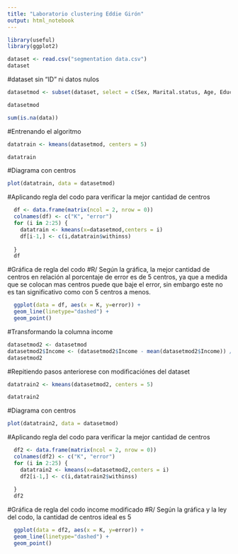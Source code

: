 ```yaml
---
title: "Laboratorio clustering Eddie Girón"
output: html_notebook
---
```



```r

library(useful)
library(ggplot2)

```

```r
dataset <- read.csv("segmentation data.csv")
dataset
```

#dataset sin "ID" ni datos nulos

```r

datasetmod <- subset(dataset, select = c(Sex, Marital.status, Age, Education, Income, Occupation, Settlement.size))

datasetmod

```

```r
sum(is.na(data))
```


#Entrenando el algoritmo
```r

datatrain <- kmeans(datasetmod, centers = 5)

```

```r
datatrain
```


#Diagrama con centros
```r

plot(datatrain, data = datasetmod)

```
#Aplicando regla del codo para verificar la mejor cantidad de centros
```r
  df <- data.frame(matrix(ncol = 2, nrow = 0))
  colnames(df) <- c("K", "error")
  for (i in 2:25) {
    datatrain <- kmeans(x=datasetmod,centers = i)
    df[i-1,] <- c(i,datatrain$withinss)
    
  }
  df
```

#Gráfica de regla del codo
#R/ Según la gráfica, la mejor cantidad de centros en relación al porcentaje de error es de 5 centros, ya que a medida que se colocan mas centros puede que baje el error, sin embargo este no es tan significativo como con 5 centros a menos.
```r
  ggplot(data = df, aes(x = K, y=error)) +
  geom_line(linetype="dashed") +
  geom_point()
```
#Transformando la columna income 
```r
datasetmod2 <- datasetmod
datasetmod2$Income <- (datasetmod2$Income - mean(datasetmod2$Income)) / sd(datasetmod2$Income)
datasetmod2

```
#Repitiendo pasos anteriorese con modificaciónes del dataset
```r

datatrain2 <- kmeans(datasetmod2, centers = 5)

```

```r
datatrain2
```

#Diagrama con centros
```r

plot(datatrain2, data = datasetmod)

```

#Aplicando regla del codo para verificar la mejor cantidad de centros
```r
  df2 <- data.frame(matrix(ncol = 2, nrow = 0))
  colnames(df2) <- c("K", "error")
  for (i in 2:25) {
    datatrain2 <- kmeans(x=datasetmod2,centers = i)
    df2[i-1,] <- c(i,datatrain2$withinss)
    
  }
  df2
```

#Gráfica de regla del codo income modificado
#R/ Según la gráfica y la ley del codo, la cantidad de centros ideal es 5
```r
  ggplot(data = df2, aes(x = K, y=error)) +
  geom_line(linetype="dashed") +
  geom_point()
```

